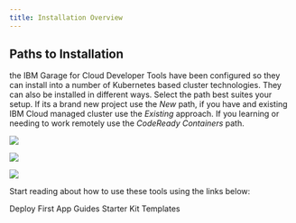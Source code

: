 ```yaml
---
title: Installation Overview
---
```


## Paths to Installation

the IBM Garage for Cloud Developer Tools have been configured so they can install into a number of
Kubernetes based cluster technologies. They can also be installed in different ways. Select the path
best suites your setup. If its a brand new project use the *New* path, if you have and existing IBM Cloud
managed cluster use the *Existing* approach. If you learning or needing to work remotely use the *CodeReady Containers* path.

<Row>
<Column colLg={4} colMd={4} noGutterMdLeft>
<ArticleCard
    color="dark"
    title="Install New"
    subTitle="Create a new cluster with all the developer tools installed using Terraform"
    href="/getting-started/installation-ibm-cloud"
    >

![](/images/code.jpg)

</ArticleCard>
</Column>
<Column colLg={4} colMd={4} noGutterMdLeft>
<ArticleCard
    color="dark"
    title="Install Existing"
    subTitle="Install the developer tools into an existing IBM Cloud managed Cluster"
    href="/getting-started/installation-existing"
    >

![](/images/code1.jpg)

</ArticleCard>
</Column>
<Column colLg={4} colMd={4} noGutterMdLeft>
<ArticleCard
    color="dark"
    title="Install Red Hat CRC"
    subTitle="Install Development Tools into Red Hat CodeReady Containers"
    href="/getting-started/installation-crc"
    >

![](/images/code2.jpg)

</ArticleCard>
</Column>
</Row>

Start reading about how to use these tools using the links below:

<AnchorLinks>
  <AnchorLink to="/getting-started/deploy-app">Deploy First App</AnchorLink>
  <AnchorLink to="/guides/overview">Guides</AnchorLink>
  <AnchorLink to="/starterkits/overview">Starter Kit Templates</AnchorLink>
</AnchorLinks>
